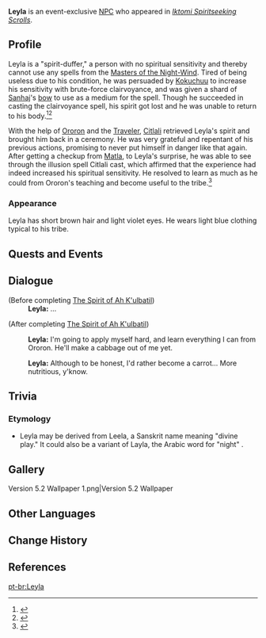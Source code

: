 {{Character Infobox
|type             = Event NPC
|image            = NPC Leyla.png
|realname         = <!-- Optional, if different from in-game name -->
|deceased         = <!-- Past (for deceased prior to events of the game) or free response -->
|region           = Natlan
|location         = Natlan
|affiliation      = Masters of the Night-Wind
|title            = 

|ancestry         = <!-- Clan/family -->
|father           = 
|mother           = 
|spouse           = 
|sibling          = 
|child            = 
|relative         = 

|voiceEN          = 
|voiceCN          = 
|voiceJP          = 
|voiceKR          = 
}}
'''Leyla''' is an event-exclusive [[NPC]] who appeared in ''[[Iktomi Spiritseeking Scrolls]]''.

==Profile==
Leyla is a "spirit-duffer," a person with no spiritual sensitivity and thereby cannot use any spells from the [[Masters of the Night-Wind]]. Tired of being useless due to his condition, he was persuaded by [[Kokuchuu]] to increase his sensitivity with brute-force clairvoyance, and was given a shard of [[Sanhaj]]'s [[Chain Breaker|bow]] to use as a medium for the spell. Though he succeeded in casting the clairvoyance spell, his spirit got lost and he was unable to return to his body.<ref>{{Ref/Quest|Night-Wind Letter}}</ref><ref>{{Ref/Quest|Vision of Ashen Desolation}}</ref>

With the help of [[Ororon]] and the [[Traveler]], [[Citlali]] retrieved Leyla's spirit and brought him back in a ceremony. He was very grateful and repentant of his previous actions, promising to never put himself in danger like that again. After getting a checkup from [[Matla]], to Leyla's surprise, he was able to see through the illusion spell Citlali cast, which affirmed that the experience had indeed increased his spiritual sensitivity. He resolved to learn as much as he could from Ororon's teaching and become useful to the tribe.<ref>{{Ref/Quest|The Spirit of Ah K'ulbatil}}</ref>

===Appearance===
Leyla has short brown hair and light violet eyes. He wears light blue clothing typical to his tribe.

==Quests and Events==
{{Quests and Events}}

==Dialogue==
{{Dialogue Start}}
;(Before completing [[The Spirit of Ah K'ulbatil]])
:'''Leyla:''' ...
{{Dialogue End}}

{{Dialogue Start}}
;(After completing [[The Spirit of Ah K'ulbatil]])
:{{A|vo dialog tleq003 leyla 01.ogg}} '''Leyla:''' I'm going to apply myself hard, and learn everything I can from Ororon. He'll make a cabbage out of me yet.
:{{A|vo dialog tleq003 leyla 02.ogg}} '''Leyla:''' Although to be honest, I'd rather become a carrot... More nutritious, y'know.
{{Dialogue End}}

==Trivia==
===Etymology===
* Leyla may be derived from Leela, a Sanskrit name meaning "divine play." It could also be a variant of Layla, the Arabic word for "night" {{Lang|ar=ليلى}}.

==Gallery==
<gallery>
Version 5.2 Wallpaper 1.png|Version 5.2 Wallpaper
</gallery>

==Other Languages==
{{Other Languages|default_hidden=1
|en      = Leyla
|zhs     = 勒拉
|zhs_rm  = Lèlā
|zht     = 勒拉
|zht_rm  = Lèlā
|ja      = ルラ
|ja_rm   = Rura
|ko      = 레이라
|es      = Leylan
|fr      = Leyla
|ru      = Лейла
|th      = Leyla
|vi      = Leyla
|de      = Leyla
|id      = Leyla
|pt      = Leyla
|tr      = Leyla
|it      = Leyla
}}

==Change History==
{{Change History|5.2}}

==References==
{{Reflist}}

[[pt-br:Leyla]]